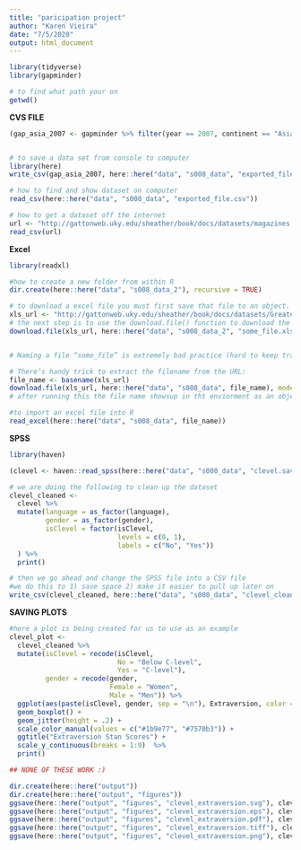 ```yaml
---
title: "paricipation project"
author: "Karen Vieira"
date: "7/5/2020"
output: html_document
---
```


```r
library(tidyverse)
library(gapminder)
```

```r
# to find what path your on
getwd()

```

**CVS FILE**
```r
(gap_asia_2007 <- gapminder %>% filter(year == 2007, continent == "Asia"))


# to save a data set from console to computer
library(here)
write_csv(gap_asia_2007, here::here("data", "s008_data", "exported_file.csv"))

# how to find and show dataset on computer
read_csv(here::here("data", "s008_data", "exported_file.csv"))

# how to get a dataset off the internet
url <- "http://gattonweb.uky.edu/sheather/book/docs/datasets/magazines.csv"
read_csv(url)
```

**Excel**
```r

library(readxl) 

#how to create a new folder from within R
dir.create(here::here("data", "s008_data_2"), recursive = TRUE)

# to download a excel file you must first save that file to an object. Here we save it to an object we have called xls_url
xls_url <- "http://gattonweb.uky.edu/sheather/book/docs/datasets/GreatestGivers.xls"
# the next step is to use the download.file() function to download the file onto your computer
download.file(xls_url, here::here("data", "s008_data_2", "some_file.xls"), mode = "wb")


# Naming a file “some_file” is extremely bad practice (hard to keep track of the files), and you should always give it a more descriptive name. Often, it’s a good idea to name the file similarly (or the same as) the original file (sometimes that might not be a good idea if the original name is non-descriptive).

# There’s handy trick to extract the filename from the URL:
file_name <- basename(xls_url)
download.file(xls_url, here::here("data", "s008_data", file_name), mode = "wb")
# after running this the file name showsup in tht enviorment as an object

#to import an excel file into R
read_excel(here::here("data", "s008_data", file_name))
```

**SPSS**
```r

library(haven)

(clevel <- haven::read_spss(here::here("data", "s008_data", "clevel.sav")))

# we are doing the following to clean up the dataset
clevel_cleaned <-
  clevel %>% 
  mutate(language = as_factor(language),
         gender = as_factor(gender),
         isClevel = factor(isClevel, 
                           levels = c(0, 1), 
                           labels = c("No", "Yes"))
  ) %>% 
  print()

# then we go ahead and change the SPSS file into a CSV file
#we do this to 1) save space 2) make it easier to pull up later on
write_csv(clevel_cleaned, here::here("data", "s008_data", "clevel_cleaned.csv"))
```

**SAVING PLOTS**
```r

#here a plot is being created for us to use as an example 
clevel_plot <-
  clevel_cleaned %>% 
  mutate(isClevel = recode(isClevel, 
                           No = "Below C-level", 
                           Yes = "C-level"),
         gender = recode(gender,
                         Female = "Women",
                         Male = "Men")) %>% 
  ggplot(aes(paste(isClevel, gender, sep = "\n"), Extraversion, color = gender)) +
  geom_boxplot() +
  geom_jitter(height = .2) +
  scale_color_manual(values = c("#1b9e77", "#7570b3")) +
  ggtitle("Extraversion Stan Scores") +
  scale_y_continuous(breaks = 1:9)  %>% 
  print()

## NONE OF THESE WORK :)

dir.create(here::here("output"))
dir.create(here::here("output", "figures"))
ggsave(here::here("output", "figures", "clevel_extraversion.svg"), clevel_plot)
ggsave(here::here("output", "figures", "clevel_extraversion.eps"), clevel_plot)
ggsave(here::here("output", "figures", "clevel_extraversion.pdf"), clevel_plot)
ggsave(here::here("output", "figures", "clevel_extraversion.tiff"), clevel_plot)
ggsave(here::here("output", "figures", "clevel_extraversion.png"), clevel_plot)
```

```r

```


